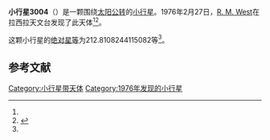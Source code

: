 {{Infobox planet
| bgcolour = #FFFFC0
| name = 3004 Knud
| symbol = 
| image = 
| caption = 
| discovery = yes
| discovery_ref = 
| discoverer = [[R._M._West|R. M. West]]
| discovery_site = [[拉西拉天文台|拉西拉天文台]] 
| discovered = 1976年2月27日
| designations = yes
| mp_name = 
| named_after = 
| alt_names = 
| mp_category = [[主带小行星|主带小行星]]
| orbit_ref = <ref name="a">[http://ssd.jpl.nasa.gov/sbdb.cgi?sstr=3004 3004 Knud] {{Wayback|url=http://ssd.jpl.nasa.gov/sbdb.cgi?sstr=3004 |date=20200918041727 }}，小行星數據庫瀏覽器（JPL Small-Body Database Browser）－[[美国国家航空航天局|美国国家航空航天局]]喷气推进实验室</ref>
| epoch = 2456400.5 (2013年4月18日更新)
| aphelion = {{convert|3.277825050015125|AU|km|3|abbr=on|lk=out}}
| perihelion = {{convert|1.907602634915867|AU|km|3|abbr=on}}
| semimajor = {{convert|2.592713842465496|AU|km|3|abbr=on}}
| eccentricity = 0.264244822
| period = 1524.861174 [[日|日]]<br />4.17[[儒略年|儒略年]]
| avg_speed = 
| inclination = 30.10698794265492
| asc_node = 322.4538191108268
| mean_anomaly = 
| arg_peri = 212.8108244115082
| satellites = 
| physical_characteristics = yes
| dimensions = 
| mass = 
| density = 
| surface_grav = 
| escape_velocity = 
| sidereal_day = 
| axial_tilt = 
| pole_ecliptic_lat = 
| pole_ecliptic_lon = 
| albedo = 
| temperatures= 
| temp_name1 = 
| mean_temp_1 = 
| max_temp_1 = 
| temp_name2 = 
| max_temp_2 = 
| spectral_type = 
| abs_magnitude = 212.8108244115082
}}

'''小行星3004'''（{{lang-en|3004 Knud}}）是一颗围绕[[太阳|太阳]][[公转|公转]]的[[小行星|小行星]]。1976年2月27日，[[R._M._West|R. M. West]]在拉西拉天文台发现了此天体<ref name="a" /><ref>{{cite news|title=小行星列表|url=http://cfa-www.harvard.edu/iau/lists/NumberedMPs.txt|accessdate=2013-07-08|newspaper=哈佛大学|archive-date=2008-05-17|archive-url=https://web.archive.org/web/20080517010638/http://cfa-www.harvard.edu/iau/lists/NumberedMPs.txt|dead-url=no}}</ref>。

这颗小行星的[[绝对星等|绝对星等]]为212.8108244115082等<ref name="a" />。

==参考文献==
{{reflist}}
{{Minor Planet Number|[[小行星3003|小行星3003]]|[[小行星3005|小行星3005]]}}

{{小天体}}

[[Category:小行星带天体|Category:小行星带天体]]
[[Category:1976年发现的小行星|Category:1976年发现的小行星]]

{{asteroid-stub}}